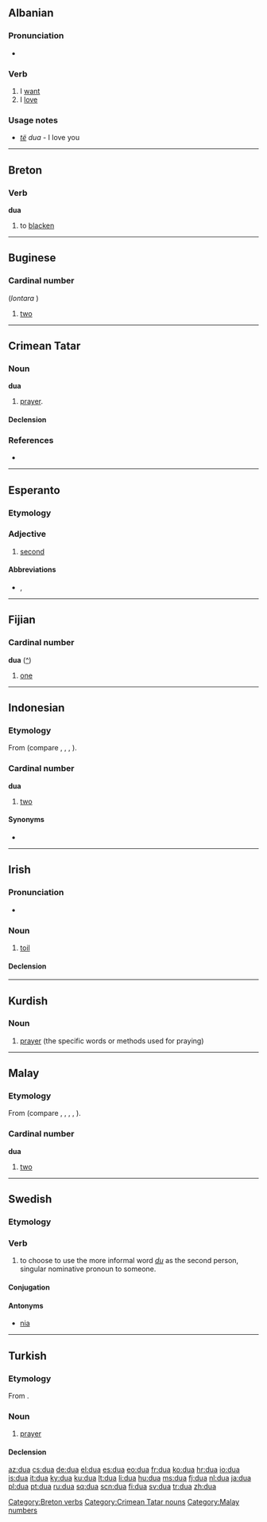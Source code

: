 {{also|dứa|dừa|đũa}}
==Albanian==

===Pronunciation===
* {{IPA|[ˈdua]|lang=sq}}

===Verb===
{{sq-verb|desha|dashur}}

# I [[want]]
# I [[love]]

<!-- Hmm I need to double-check this.

====Conjugation====
{{sq-conj
|1=dashur
|2=dashur
|3=dashur

|4=dua
|5=do
|6=do
|7=duam
|8=doni
|9=duan

|10=doja
|11=doje
|12=donte
|13=donim
|14=donit
|15=donin

|16=desha
|17=deshe
|18=deshi
|19=deshëm
|20=deshët
|21=deshën

|22=duam
|23=duash
|24=duatë
|25=duami
|26=duani
|27=duanë

|28=dua
|29=duash
|30=dojë
|31=duam
|32=doni
|33=duan

|34=duaja
|35=duaje
|36=duante
|37=duanim
|38=duanit
|39=duanin

|40=dashça
|41=dashç
|42=dashstë
|43=dashçim
|44=dashçi
|45=dashçin

|46=dashkam
|47=dashke
|48=dashka
|49=dashkemi
|50=dashkeni
|51=dashkan

|52=dashkësha
|53=dashkëshe
|54=dashkësh
|55=dashkëshim
|56=dashkëshit
|57=dashkëshin

|58=duaj
|59=doni}}
-->

===Usage notes===
* ''[[të]]'' ''dua'' - I love you

----

==Breton==

===Verb===
'''dua'''

# to [[blacken]]

[[Category:Breton verbs]]

----

==Buginese==

===Cardinal number===
{{infl|bug|cardinal number}} (''lontara'' {{Bugi|[[ᨉᨘᨕ]]}})

# [[two]]

----

==Crimean Tatar==

===Noun===
'''dua'''

# [[prayer]].

====Declension====
{{crh-latin-noun|nıñ|ğa|nı|da|dan}}

===References===
* {{R:Useinov-Mireev 2002}}

[[Category:Crimean Tatar nouns]]

----

==Esperanto==
{{ordinalbox|eo|1-a|2-a|3-a|unua|tria|card=du|adv=due|mult=duobla}}

===Etymology===
{{compound|du|-a|lang=eo}}

===Adjective===
{{eo-adj}}

# {{ordinal|lang=eo}} [[second]]

====Abbreviations====
* {{l|eo|2a}}, {{l|eo|2-a}}

----

==Fijian==

===Cardinal number===
'''dua''' ([[:fj:dua|^]])

# {{cardinal|lang=fj}} [[one]]

----

==Indonesian==

===Etymology===
From {{proto|Oceanic|lang=id}} (compare {{etyl|fj|-}} {{term|rua|lang=fj}}, {{etyl|haw|-}} {{term|lua|lang=haw}}, {{etyl|mg|-}} {{term|roa|lang=mg}}, {{etyl|to|-}} {{term|ua|lang=to}}).

===Cardinal number===
'''dua'''

# {{cardinal|lang=id}} [[two]]

====Synonyms====
* {{l|id|dwi}}

----

==Irish==

===Pronunciation===
* {{IPA|lang=ga|[d̪ˠuə]}}

===Noun===
{{infl|ga|noun|g=m}}

# [[toil]]

====Declension====
{{ga-noun-m4-nopl|d|ua}}

{{ga mut cons|d|ua}}

----

==Kurdish==

===Noun===
{{infl|ku|noun|g=f}}

# [[prayer]] (the specific words or methods used for praying)

{{tbot entry|Kurdish|prayer|2008|June|ku}}

----

==Malay==

===Etymology===
From {{proto|Oceanic|lang=ms}} (compare {{etyl|id|-}} {{term|dua|lang=id}}, {{etyl|fj|-}} {{term|rua|lang=fj}}, {{etyl|haw|-}} {{term|lua|lang=haw}}, {{etyl|mg|-}} {{term|roa|lang=mg}}, {{etyl|to|-}} {{term|ua|lang=to}}).

===Cardinal number===
'''dua'''

# [[two]]

[[Category:Malay numbers]]

----

==Swedish==
{{wikipedia|lang=sv|Du-reformen}}

===Etymology===
{{suffix|du|a|lang=sv}}

===Verb===
{{infl|sv|verb}}

# to choose to use the more informal word ''[[du]]'' as the second person, singular nominative pronoun to someone.

====Conjugation====
{{sv-conj-wk}}

====Antonyms====
* [[nia#verb|nia]]

----

==Turkish==

===Etymology===
From {{etyl|ar|tr}}.

===Noun===
{{tr-noun|yı|lar}}

# [[prayer]]

====Declension====
{{tr-noun-v|a}}

[[az:dua]]
[[cs:dua]]
[[de:dua]]
[[el:dua]]
[[es:dua]]
[[eo:dua]]
[[fr:dua]]
[[ko:dua]]
[[hr:dua]]
[[io:dua]]
[[is:dua]]
[[it:dua]]
[[ky:dua]]
[[ku:dua]]
[[lt:dua]]
[[li:dua]]
[[hu:dua]]
[[ms:dua]]
[[fj:dua]]
[[nl:dua]]
[[ja:dua]]
[[pl:dua]]
[[pt:dua]]
[[ru:dua]]
[[sq:dua]]
[[scn:dua]]
[[fi:dua]]
[[sv:dua]]
[[tr:dua]]
[[zh:dua]]